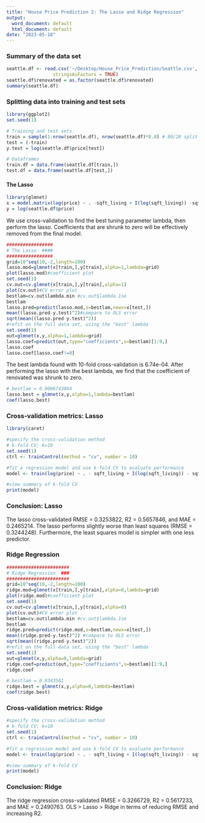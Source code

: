 ```yaml
---
title: "House Price Prediction 2: The Lasso and Ridge Regression"
output:
  word_document: default
  html_document: default
date: "2023-05-18"
---
```


### Summary of the data set
```r
seattle.df <- read.csv('~/Desktop/House_Price_Prediction/Seattle.csv',
                 stringsAsFactors = TRUE)
seattle.df$renovated = as.factor(seattle.df$renovated)
summary(seattle.df)
```

### Splitting data into training and test sets
```r
library(ggplot2)
set.seed(1)

# Training and test sets
train = sample(1:nrow(seattle.df), nrow(seattle.df)*0.8) # 80/20 split
test = (-train)
y.test = log(seattle.df$price[test])

# Dataframes
train.df = data.frame(seattle.df[train,])
test.df = data.frame(seattle.df[test,])
```

#### The Lasso
```r
library(glmnet)
x = model.matrix(log(price) ~ . -sqft_living + I(log(sqft_living)) -sqft_lot + I(log(sqft_lot)), data = seattle.df)[,-1]
y = log(seattle.df$price)
```

We use cross-validation to find the best tuning parameter lambda, then perform the lasso. Coefficients that are shrunk to zero will be effectively removed from the final model.

```r
#################
# The Lasso  ####
#################
grid=10^seq(10,-2,length=100)
lasso.mod=glmnet(x[train,],y[train],alpha=1,lambda=grid)
plot(lasso.mod)#coefficient plot
set.seed(1)
cv.out=cv.glmnet(x[train,],y[train],alpha=1)
plot(cv.out)#CV error plot
bestlam=cv.out$lambda.min #cv.out$lambda.1se
bestlam
lasso.pred=predict(lasso.mod,s=bestlam,newx=x[test,])
mean((lasso.pred-y.test)^2)#compare to OLS error
sqrt(mean((lasso.pred-y.test)^2))
#refit on the full data set, using the "best" lambda
set.seed(1)
out=glmnet(x,y,alpha=1,lambda=grid)
lasso.coef=predict(out,type="coefficients",s=bestlam)[1:9,]
lasso.coef
lasso.coef[lasso.coef!=0]
```

The best lambda found with 10-fold cross-validation is 6.74e-04. After performing the lasso with the best lambda, we find that the coefficient of renovated was shrunk to zero. 

```r
# bestlam = 0.0006743064
lasso.best = glmnet(x,y,alpha=1,lambda=bestlam)
coef(lasso.best)
```

### Cross-validation metrics: Lasso
```r
library(caret)

#specify the cross-validation method
# k-fold CV; k=10
set.seed(1)
ctrl <- trainControl(method = "cv", number = 10)

#fit a regression model and use k-fold CV to evaluate performance
model <- train(log(price) ~ . - sqft_living + I(log(sqft_living)) - sqft_lot + I(log(sqft_lot)), data = seattle.df, method = "lasso", trControl = ctrl)

#view summary of k-fold CV               
print(model)
```

### Conclusion: Lasso
The lasso cross-validated RMSE = 0.3253822, R2 = 0.5657846, and MAE = 0.2465214. The lasso performs slightly worse than least squares (RMSE = 0.3244248). Furthermore, the least squares model is simpler with one less predictor.

### Ridge Regression
```r
#######################
# Ridge Regression  ###
#######################
grid=10^seq(10,-2,length=100)
ridge.mod=glmnet(x[train,],y[train],alpha=0,lambda=grid)
plot(ridge.mod)#coefficient plot
set.seed(1)
cv.out=cv.glmnet(x[train,],y[train],alpha=0)
plot(cv.out)#CV error plot
bestlam=cv.out$lambda.min #cv.out$lambda.1se
bestlam
ridge.pred=predict(ridge.mod,s=bestlam,newx=x[test,])
mean((ridge.pred-y.test)^2) #compare to OLS error
sqrt(mean((ridge.pred-y.test)^2))
#refit on the full data set, using the "best" lambda
set.seed(1)
out=glmnet(x,y,alpha=0,lambda=grid)
ridge.coef=predict(out,type="coefficients",s=bestlam)[1:9,]
ridge.coef
```

```r
# bestlam = 0.0343501
ridge.best = glmnet(x,y,alpha=0,lambda=bestlam)
coef(ridge.best)
```

### Cross-validation metrics: Ridge
```r
#specify the cross-validation method
# k-fold CV; k=10
set.seed(1)
ctrl <- trainControl(method = "cv", number = 10)

#fit a regression model and use k-fold CV to evaluate performance
model <- train(log(price) ~ . - sqft_living + I(log(sqft_living)) - sqft_lot + I(log(sqft_lot)), data = seattle.df, method = "ridge", trControl = ctrl)

#view summary of k-fold CV               
print(model)
```

### Conclusion: Ridge
The ridge regression cross-validated RMSE = 0.3266729, R2 = 0.5617233, and MAE = 0.2490763. OLS > Lasso > Ridge in terms of reducing RMSE and increasing R2.